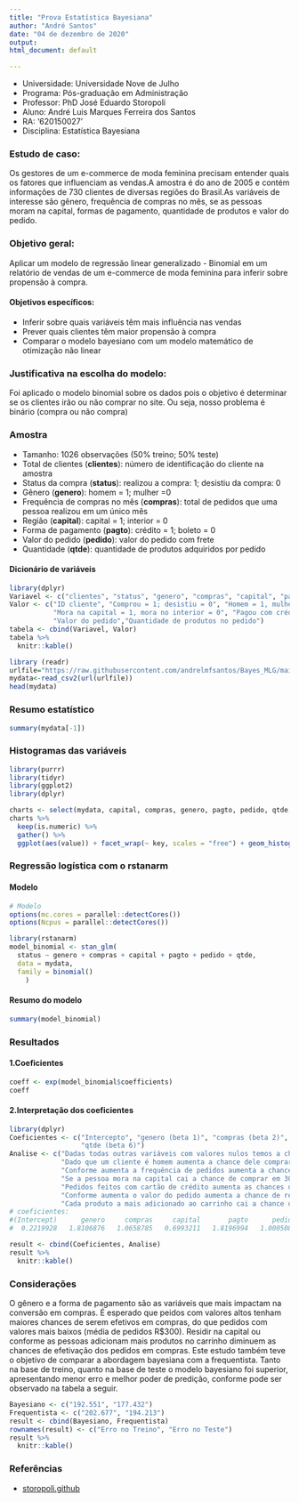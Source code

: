 ---
title: "Prova Estatística Bayesiana"
author: "André Santos"
date: "04 de dezembro de 2020"
output:
html_document: default

---
* Universidade: Universidade Nove de Julho
* Programa: Pós-graduação em Administração
* Professor: PhD José Eduardo Storopoli
* Aluno: André Luis Marques Ferreira dos Santos
* RA: '620150027'
* Disciplina: Estatística Bayesiana

### Estudo de caso:
Os gestores de um e-commerce de moda feminina precisam entender quais os fatores que influenciam as vendas.A amostra é do ano de 2005 e contém informações de 730 clientes de diversas regiões do Brasil.As variáveis de interesse são gênero, frequência de compras no mês, se as pessoas moram na capital, formas de pagamento, quantidade de produtos e valor do pedido.

### Objetivo geral:
Aplicar um modelo de regressão linear generalizado - Binomial em um relatório de vendas de um e-commerce de moda feminina para inferir sobre propensão à compra.

#### Objetivos específicos:
* Inferir sobre quais variáveis têm mais influência nas vendas
* Prever quais clientes têm maior propensão à compra
* Comparar o modelo bayesiano com um modelo matemático de otimização não linear

### Justificativa na escolha do modelo:
Foi aplicado o modelo binomial sobre os dados pois o objetivo é determinar se os clientes irão ou não comprar no site. Ou seja, nosso problema é binário (compra ou não compra)

### Amostra
* Tamanho: 1026 observações (50% treino; 50% teste)
* Total de clientes (**clientes**): número de identificação do cliente na amostra
* Status da compra (**status**): realizou a compra: 1; desistiu da compra: 0
* Gênero (**genero**): homem = 1; mulher =0
* Frequência de compras no mês (**compras**): total de pedidos que uma pessoa realizou em um único mês
* Região (**capital**): capital = 1; interior = 0
* Forma de pagamento (**pagto**): crédito = 1; boleto = 0
* Valor do pedido (**pedido**): valor do pedido com frete
* Quantidade (**qtde**): quantidade de produtos adquiridos por pedido

#### Dicionário de variáveis
```{r Tabela}
library(dplyr)
Variavel <- c("clientes", "status", "genero", "compras", "capital", "pagto", "pedido", "qtde")
Valor <- c("ID cliente", "Comprou = 1; desistiu = 0", "Homem = 1, mulher = 0", "Total de compras no mês",
           "Mora na capital = 1, mora no interior = 0", "Pagou com crédito = 1; pagou no boleto = 0",
           "Valor do pedido","Quantidade de produtos no pedido")
tabela <- cbind(Variavel, Valor)
tabela %>%
  knitr::kable()
```
```{r Leitura do arquivo no github}
library (readr)
urlfile="https://raw.githubusercontent.com/andrelmfsantos/Bayes_MLG/main/dataset_prova_bayes.csv"
mydata<-read_csv2(url(urlfile))
head(mydata)
```

### Resumo estatístico
```{r}
summary(mydata[-1])
```

### Histogramas das variáveis
```{r}
library(purrr)
library(tidyr)
library(ggplot2)
library(dplyr)

charts <- select(mydata, capital, compras, genero, pagto, pedido, qtde, status)
charts %>%
  keep(is.numeric) %>%
  gather() %>%
  ggplot(aes(value)) + facet_wrap(~ key, scales = "free") + geom_histogram()

```

### Regressão logística com o rstanarm
#### Modelo
```{r}
# Modelo
options(mc.cores = parallel::detectCores())
options(Ncpus = parallel::detectCores())

library(rstanarm)
model_binomial <- stan_glm(
  status ~ genero + compras + capital + pagto + pedido + qtde,
  data = mydata,
  family = binomial()
    )

```
#### Resumo do modelo
```{r}
summary(model_binomial)
```

### Resultados
#### 1.Coeficientes
```{r}
coeff <- exp(model_binomial$coefficients)
coeff
```

#### 2.Interpretação dos coeficientes
```{r}
library(dplyr)
Coeficientes <- c("Intercepto", "genero (beta 1)", "compras (beta 2)", "capital (beta 3)", "pagto (beta 4)", "pedido (beta 5)",
                  "qtde (beta 6)")
Analise <- c("Dadas todas outras variáveis com valores nulos temos a chance de uma pessoa comprar na loja = 22,1%",
             "Dado que um cliente é homem aumenta a chance dele comprar na loja em 81%",
             "Conforme aumenta a frequência de pedidos aumenta a chance de comprar em 6,5%",
             "Se a pessoa mora na capital cai a chance de comprar em 30,1%",
             "Pedidos feitos com cartão de crédito aumenta as chances de realizar a compra em 81,9%",
             "Conforme aumenta o valor do pedido aumenta a chance de realizar uma compra em 0,05%",
             "Cada produto a mais adicionado ao carrinho cai a chance de compra em 7,6%")
# coeficientes:
#(Intercept)      genero     compras     capital       pagto      pedido        qtde 
#  0.2219928   1.8106876   1.0658785   0.6993211   1.8196994   1.0005085   0.9248157 

result <- cbind(Coeficientes, Analise)
result %>%
  knitr::kable()
```

### Considerações
O gênero e a forma de pagamento são as variáveis que mais impactam na conversão em compras. É esperado que peidos com valores altos tenham maiores chances de serem efetivos em compras, do que pedidos com valores mais baixos (média de pedidos R$300).
Residir na capital ou conforme as pessoas adicionam mais produtos no carrinho diminuem as chances de efetivação dos pedidos em compras.
Este estudo também teve o objetivo de comparar a abordagem bayesiana com a frequentista. Tanto na base de treino, quanto na base de teste o modelo bayesiano foi superior, apresentando menor erro e melhor poder de predição, conforme pode ser observado na tabela a seguir.

```{r}
Bayesiano <- c("192.551", "177.432")
Frequentista <- c("202.677", "194.213")
result <- cbind(Bayesiano, Frequentista)
rownames(result) <- c("Erro no Treino", "Erro no Teste")
result %>%
  knitr::kable()
```

### Referências
* [storopoli.github](https://storopoli.github.io/Estatistica-Bayesiana/6-Regressao_Binomial.html)
